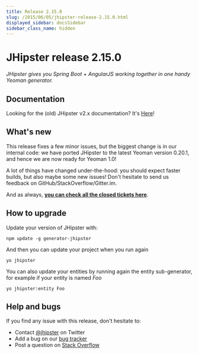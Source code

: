 ```yaml
---
title: Release 2.15.0
slug: /2015/06/05/jhipster-release-2.15.0.html
displayed_sidebar: docsSidebar
sidebar_class_name: hidden
---
```


JHipster release 2.15.0
==================

*JHipster gives you Spring Boot + AngularJS working together in one handy Yeoman generator.*

Documentation
----------

Looking for the (old) JHipster v2.x documentation? It's [Here](/documentation-archive/)!

What's new
----------

This release fixes a few minor issues, but the biggest change is in our internal code: we have ported JHipster to the latest Yeoman version 0.20.1, and hence we are now ready for Yeoman 1.0!

A lot of things have changed under-the-hood: you should expect faster builds, but also maybe some new issues! Don't hesitate to send us feedback on GitHub/StackOverflow/Gitter.im.

And as always, __[you can check all the closed tickets here](https://github.com/jhipster/generator-jhipster/issues?q=milestone%3A2.15.0+is%3Aclosed)__.

How to upgrade
------------

Update your version of JHipster with:

```
npm update -g generator-jhipster
```

And then you can update your project when you run again

```
yo jhipster
```

You can also update your entities by running again the entity sub-generator, for example if your entity is named _Foo_

```
yo jhipster:entity Foo
```

Help and bugs
--------------

If you find any issue with this release, don't hesitate to:

- Contact [@jhipster](https://twitter.com/jhipster) on Twitter
- Add a bug on our [bug tracker](https://github.com/jhipster/generator-jhipster/issues?state=open)
- Post a question on [Stack Overflow](http://stackoverflow.com/tags/jhipster/info)
